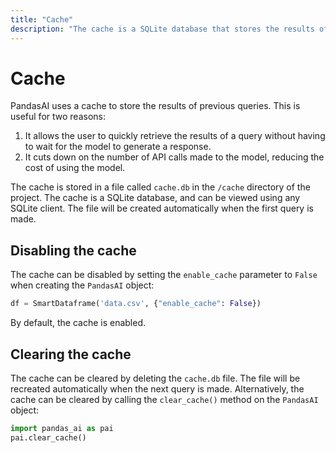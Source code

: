---
title: "Cache"
description: "The cache is a SQLite database that stores the results of previous queries."
---

# Cache

PandasAI uses a cache to store the results of previous queries. This is useful for two reasons:

1. It allows the user to quickly retrieve the results of a query without having to wait for the model to generate a response.
2. It cuts down on the number of API calls made to the model, reducing the cost of using the model.

The cache is stored in a file called `cache.db` in the `/cache` directory of the project. The cache is a SQLite database, and can be viewed using any SQLite client. The file will be created automatically when the first query is made.

## Disabling the cache

The cache can be disabled by setting the `enable_cache` parameter to `False` when creating the `PandasAI` object:

```python
df = SmartDataframe('data.csv', {"enable_cache": False})
```

By default, the cache is enabled.

## Clearing the cache

The cache can be cleared by deleting the `cache.db` file. The file will be recreated automatically when the next query is made. Alternatively, the cache can be cleared by calling the `clear_cache()` method on the `PandasAI` object:

```python
import pandas_ai as pai
pai.clear_cache()
```
